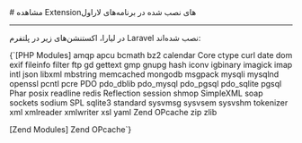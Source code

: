 
<Layout>
# مشاهده Extension‌های نصب شده در برنامه‌های لاراول
<hr className="mb-2" />

در لیارا، اکستنشن‌های زیر در پلتفرم Laravel نصب شده‌اند:
<div className='h-2' />
<div dir='ltr'>
    <Highlight className="config">
        {`[PHP Modules]
amqp
apcu
bcmath
bz2
calendar
Core
ctype
curl
date
dom
exif
fileinfo
filter
ftp
gd
gettext
gmp
gnupg
hash
iconv
igbinary
imagick
imap
intl
json
libxml
mbstring
memcached
mongodb
msgpack
mysqli
mysqlnd
openssl
pcntl
pcre
PDO
pdo_dblib
pdo_mysql
pdo_pgsql
pdo_sqlite
pgsql
Phar
posix
readline
redis
Reflection
session
shmop
SimpleXML
soap
sockets
sodium
SPL
sqlite3
standard
sysvmsg
sysvsem
sysvshm
tokenizer
xml
xmlreader
xmlwriter
xsl
yaml
Zend OPcache
zip
zlib

[Zend Modules]
Zend OPcache`}        
    </Highlight>
</div>

<NextPage next="./connect-to-db/about"/>
</Layout>